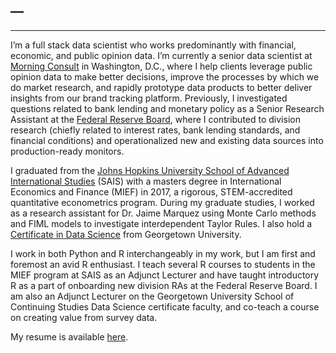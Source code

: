 ---
---

<link rel="stylesheet" href="styles.css" type="text/css">

***

I'm a full stack data scientist who works predominantly with financial, economic, and public opinion data. I'm currently a senior data scientist at [Morning Consult](https://morningconsult.com/) in Washington, D.C., where I help clients leverage public opinion data to make better decisions, improve the processes by which we do market research, and rapidly prototype data products to better deliver insights from our brand tracking platform. Previously, I investigated questions related to bank lending and monetary policy as a Senior Research Assistant at the [Federal Reserve Board](https://www.federalreserve.gov/), where I contributed to division research (chiefly related to interest rates, bank lending standards, and financial conditions) and operationalized new and existing data sources into production-ready monitors. 

I graduated from the [Johns Hopkins University School of Advanced International Studies](https://www.sais-jhu.edu/mief#overview) (SAIS) with a masters degree in International Economics and Finance (MIEF) in 2017, a rigorous, STEM-accredited quantitative econometrics program. During my graduate studies, I worked as a research assistant for Dr. Jaime Marquez using Monte Carlo methods and FIML models to investigate interdependent Taylor Rules. I also hold a [Certificate in Data Science](https://scs.georgetown.edu/programs/375/certificate-in-data-science/) from Georgetown University.

I work in both Python and R interchangeably in my work, but I am first and foremost an avid R enthusiast. I teach several R courses to students in the MIEF program at SAIS as an Adjunct Lecturer and have taught introductory R as a part of onboarding new division RAs at the Federal Reserve Board. I am also an Adjunct Lecturer on the Georgetown University School of Continuing Studies Data Science certificate faculty, and co-teach a course on creating value from survey data.

My resume is available [here](files/berry_cv.pdf).
